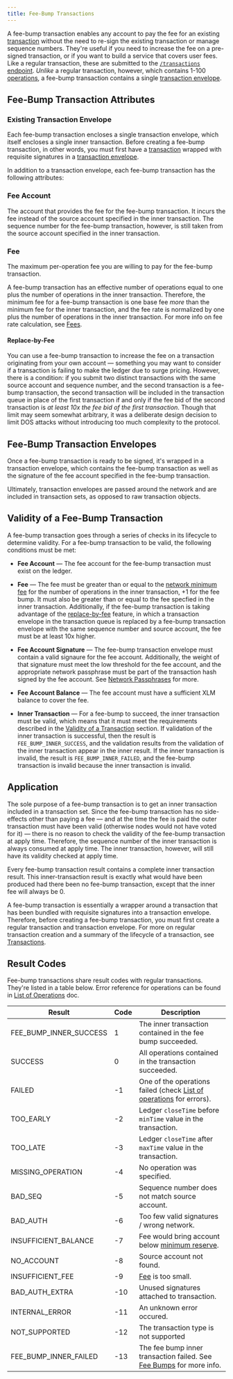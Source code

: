 ```yaml
---
title: Fee-Bump Transactions
---
```


A fee-bump transaction enables any account to pay the fee for an existing [transaction](./transactions.mdx) without the need to re-sign the existing transaction or manage sequence numbers. They're useful if you need to increase the fee on a pre-signed transaction, or if you want to build a service that covers user fees. Like a regular transaction, these are submitted to the [`/transactions` endpoint](/api/resources/transactions/). _Unlike_ a regular transaction, however, which contains 1-100 [operations](./operations.mdx), a fee-bump transaction contains a single [transaction envelope](./transactions.mdx/#transaction-envelopes).

## Fee-Bump Transaction Attributes

### Existing Transaction Envelope

Each fee-bump transaction encloses a single transaction envelope, which itself encloses a single inner transaction. Before creating a fee-bump transaction, in other words, you must first have a [transaction](./transactions.mdx) wrapped with requisite signatures in a [transaction envelope](./transactions.mdx/#transaction-envelopes).

In addition to a transaction envelope, each fee-bump transaction has the following attributes:

### Fee Account

The account that provides the fee for the fee-bump transaction. It incurs the fee instead of the source account specified in the inner transaction. The sequence number for the fee-bump transaction, however, is still taken from the source account specified in the inner transaction.

### Fee

The maximum per-operation fee you are willing to pay for the fee-bump transaction.

A fee-bump transaction has an effective number of operations equal to one plus the number of operations in the inner transaction. Therefore, the minimum fee for a fee-bump transaction is one base fee _more_ than the minimum fee for the inner transaction, and the fee rate is normalized by one plus the number of operations in the inner transaction. For more info on fee rate calculation, see [Fees](./fees.mdx).

#### Replace-by-Fee

You can use a fee-bump transaction to increase the fee on a transaction originating from your own account — something you may want to consider if a transaction is failing to make the ledger due to surge pricing. However, there is a condition: if you submit two distinct transactions with the same source account and sequence number, and the second transaction is a fee-bump transaction, the second transaction will be included in the transaction queue in place of the first transaction if and only if the fee bid of the second transaction is _at least 10x the fee bid of the first transaction_. Though that limit may seem somewhat arbitrary, it was a deliberate design decision to limit DOS attacks without introducing too much complexity to the protocol.

## Fee-Bump Transaction Envelopes

Once a fee-bump transaction is ready to be signed, it's wrapped in a transaction envelope, which contains the fee-bump transaction as well as the signature of the fee account specified in the fee-bump transaction.

Ultimately, transaction envelopes are passed around the network and are included in transaction sets, as opposed to raw transaction objects.

## Validity of a Fee-Bump Transaction

A fee-bump transaction goes through a series of checks in its lifecycle to determine validity. For a fee-bump transaction to be valid, the following conditions must be met:

- **Fee Account** — The fee account for the fee-bump transaction must exist on the ledger.

- **Fee** — The fee must be greater than or equal to the [network minimum fee](./fees.mdx) for the number of operations in the inner transaction, +1 for the fee bump. It must also be greater than or equal to the fee specfied in the inner transaction. Additionally, if the fee-bump transaction is taking advantage of the [replace-by-fee](#replace-by-fee) feature, in which a transaction envelope in the transaction queue is replaced by a fee-bump transaction envelope with the same sequence number and source account, the fee must be at least 10x higher.

- **Fee Account Signature** — The fee-bump transaction envelope must contain a valid signaure for the fee account. Additionally, the weight of that signature must meet the low threshold for the fee account, and the appropriate network passphrase must be part of the transaction hash signed by the fee account. See [Network Passphrases](./network-passphrase.mdx) for more.

- **Fee Account Balance** — The fee account must have a sufficient XLM balance to cover the fee.

- **Inner Transaction** — For a fee-bump to succeed, the inner transaction must be valid, which means that it must meet the requirements described in the [Validity of a Transaction](./transactions.mdx/#validity-of-a-transaction) section. If validation of the inner transaction is successful, then the result is `FEE_BUMP_INNER_SUCCESS`, and the validation results from the validation of the inner transaction appear in the inner result. If the inner transaction is invalid, the result is `FEE_BUMP_INNER_FAILED`, and the fee-bump transaction is invalid because the inner transaction is invalid.

## Application

The sole purpose of a fee-bump transaction is to get an inner transaction included in a transaction set. Since the fee-bump transaction has no side-effects other than paying a fee — and at the time the fee is paid the outer transaction must have been valid (otherwise nodes would not have voted for it) — there is no reason to check the validity of the fee-bump transaction at apply time. Therefore, the sequence number of the inner transaction is always consumed at apply time. The inner transaction, however, will still have its validity checked at apply time.

Every fee-bump transaction result contains a complete inner transaction result. This inner-transaction result is exactly what would have been produced had there been no fee-bump transaction, except that the inner fee will always be 0.

A fee-bump transaction is essentially a wrapper around a transaction that has been bundled with requisite signatures into a transaction envelope. Therefore, before creating a fee-bump transaction, you must first create a regular transaction and transaction envelope. For more on regular transaction creation and a summary of the lifecycle of a transaction, see [Transactions](./transactions.mdx).

## Result Codes

Fee-bump transactions share result codes with regular transactions. They're listed in a table below. Error reference for operations can be found in [List of Operations](../start/list-of-operations.mdx) doc.

| Result | Code | Description |
| --- | --- | --- |
| FEE_BUMP_INNER_SUCCESS | 1 | The inner transaction contained in the fee bump succeeded. |
| SUCCESS | 0 | All operations contained in the transaction succeeded. |
| FAILED | -1 | One of the operations failed (check [List of operations](../start/list-of-operations.mdx) for errors). |
| TOO_EARLY | -2 | Ledger `closeTime` before `minTime` value in the transaction. |
| TOO_LATE | -3 | Ledger `closeTime` after `maxTime` value in the transaction. |
| MISSING_OPERATION | -4 | No operation was specified. |
| BAD_SEQ | -5 | Sequence number does not match source account. |
| BAD_AUTH | -6 | Too few valid signatures / wrong network. |
| INSUFFICIENT_BALANCE | -7 | Fee would bring account below [minimum reserve](./minimum-balance.mdx). |
| NO_ACCOUNT | -8 | Source account not found. |
| INSUFFICIENT_FEE | -9 | [Fee](./fees.mdx) is too small. |
| BAD_AUTH_EXTRA | -10 | Unused signatures attached to transaction. |
| INTERNAL_ERROR | -11 | An unknown error occured. |
| NOT_SUPPORTED | -12 | The transaction type is not supported |
| FEE_BUMP_INNER_FAILED | -13 | The fee bump inner transaction failed. See [Fee Bumps](./fee-bumps.mdx) for more info. |
